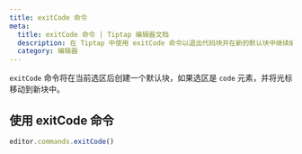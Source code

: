 ```yaml
---
title: exitCode 命令
meta:
  title: exitCode 命令 | Tiptap 编辑器文档
  description: 在 Tiptap 中使用 exitCode 命令以退出代码块并在新的默认块中继续编辑。更多详情请查阅我们的文档！
  category: 编辑器
---
```


`exitCode` 命令将在当前选区后创建一个默认块，如果选区是 `code` 元素，并将光标移动到新块中。

## 使用 exitCode 命令

```js
editor.commands.exitCode()
```